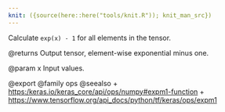 ```yaml
---
knit: ({source(here::here("tools/knit.R")); knit_man_src})
---
```

Calculate `exp(x) - 1` for all elements in the tensor.

@returns
    Output tensor, element-wise exponential minus one.

@param x Input values.

@export
@family ops
@seealso
+ <https:/keras.io/keras_core/api/ops/numpy#expm1-function>
+ <https://www.tensorflow.org/api_docs/python/tf/keras/ops/expm1>
